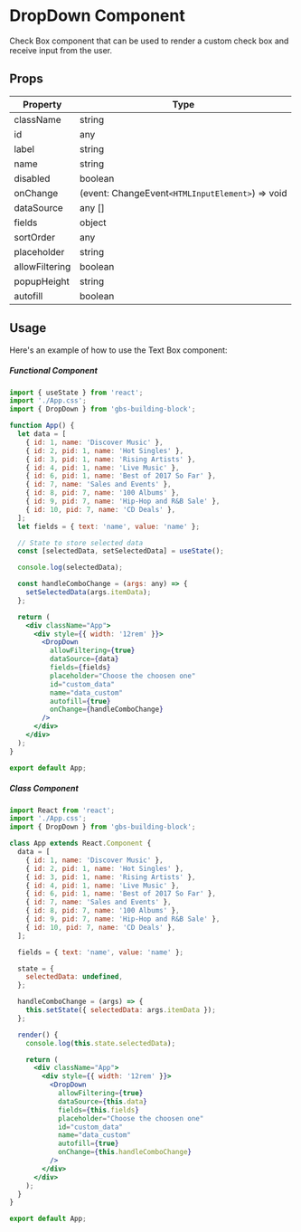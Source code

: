 # DropDown Component

Check Box component that can be used to render a custom check box and receive input from the user.

## Props

| Property       | Type                                             |
| -------------- | ------------------------------------------------ |
| className      | string                                           |
| id             | any                                              |
| label          | string                                           |
| name           | string                                           |
| disabled       | boolean                                          |
| onChange       | (event: ChangeEvent`<HTMLInputElement>`) => void |
| dataSource     | any []                                           |
| fields         | object                                           |
| sortOrder      | any                                              |
| placeholder    | string                                           |
| allowFiltering | boolean                                          |
| popupHeight    | string                                           |
| autofill       | boolean                                          |

## Usage

Here's an example of how to use the Text Box component:

##### Functional Component

```jsx filename="App.tsx"
import { useState } from 'react';
import './App.css';
import { DropDown } from 'gbs-building-block';

function App() {
  let data = [
    { id: 1, name: 'Discover Music' },
    { id: 2, pid: 1, name: 'Hot Singles' },
    { id: 3, pid: 1, name: 'Rising Artists' },
    { id: 4, pid: 1, name: 'Live Music' },
    { id: 6, pid: 1, name: 'Best of 2017 So Far' },
    { id: 7, name: 'Sales and Events' },
    { id: 8, pid: 7, name: '100 Albums' },
    { id: 9, pid: 7, name: 'Hip-Hop and R&B Sale' },
    { id: 10, pid: 7, name: 'CD Deals' },
  ];
  let fields = { text: 'name', value: 'name' };

  // State to store selected data
  const [selectedData, setSelectedData] = useState();

  console.log(selectedData);

  const handleComboChange = (args: any) => {
    setSelectedData(args.itemData);
  };

  return (
    <div className="App">
      <div style={{ width: '12rem' }}>
        <DropDown
          allowFiltering={true}
          dataSource={data}
          fields={fields}
          placeholder="Choose the choosen one"
          id="custom_data"
          name="data_custom"
          autofill={true}
          onChange={handleComboChange}
        />
      </div>
    </div>
  );
}

export default App;
```

##### Class Component

```jsx filename="App.tsx"
import React from 'react';
import './App.css';
import { DropDown } from 'gbs-building-block';

class App extends React.Component {
  data = [
    { id: 1, name: 'Discover Music' },
    { id: 2, pid: 1, name: 'Hot Singles' },
    { id: 3, pid: 1, name: 'Rising Artists' },
    { id: 4, pid: 1, name: 'Live Music' },
    { id: 6, pid: 1, name: 'Best of 2017 So Far' },
    { id: 7, name: 'Sales and Events' },
    { id: 8, pid: 7, name: '100 Albums' },
    { id: 9, pid: 7, name: 'Hip-Hop and R&B Sale' },
    { id: 10, pid: 7, name: 'CD Deals' },
  ];

  fields = { text: 'name', value: 'name' };

  state = {
    selectedData: undefined,
  };

  handleComboChange = (args) => {
    this.setState({ selectedData: args.itemData });
  };

  render() {
    console.log(this.state.selectedData);

    return (
      <div className="App">
        <div style={{ width: '12rem' }}>
          <DropDown
            allowFiltering={true}
            dataSource={this.data}
            fields={this.fields}
            placeholder="Choose the choosen one"
            id="custom_data"
            name="data_custom"
            autofill={true}
            onChange={this.handleComboChange}
          />
        </div>
      </div>
    );
  }
}

export default App;
```
